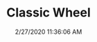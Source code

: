 ---
width: 1333
height: 2000
title: Classic Wheel
description: Classic Porsche wheel at CPR.
date: 2/27/2020 11:36:06 AM
cameraMake: Sony
cameraModel: ILCE-7M3
lens: ZEISS Batis 1.8/85
settingsfStop: f/1.8
settingsISO: ISO 320
settingsShutter: 1/100
settingsFocalLength: 85 mm
---